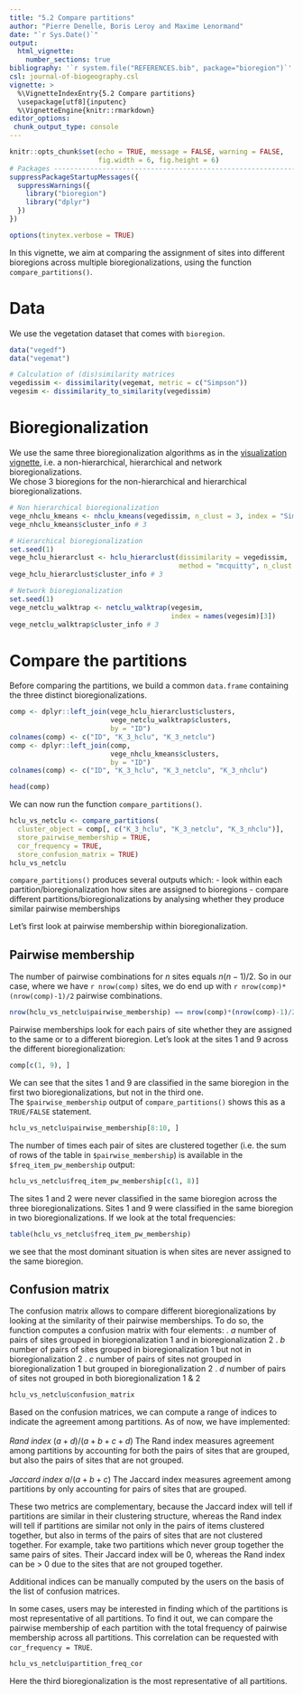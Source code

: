 ```yaml
---
title: "5.2 Compare partitions"
author: "Pierre Denelle, Boris Leroy and Maxime Lenormand"
date: "`r Sys.Date()`"
output: 
  html_vignette:
    number_sections: true
bibliography: '`r system.file("REFERENCES.bib", package="bioregion")`' 
csl: journal-of-biogeography.csl    
vignette: >
  %\VignetteIndexEntry{5.2 Compare partitions}
  \usepackage[utf8]{inputenc}
  %\VignetteEngine{knitr::rmarkdown}
editor_options: 
 chunk_output_type: console
---
```


```r
knitr::opts_chunk$set(echo = TRUE, message = FALSE, warning = FALSE,
                      fig.width = 6, fig.height = 6)
# Packages --------------------------------------------------------------------
suppressPackageStartupMessages({
  suppressWarnings({
    library("bioregion")
    library("dplyr")
  })
})

options(tinytex.verbose = TRUE)
```

In this vignette, we aim at comparing the assignment of sites into different
bioregions across multiple bioregionalizations, using the function
`compare_partitions()`.

# Data  
We use the vegetation dataset that comes with `bioregion`.

```r
data("vegedf")
data("vegemat")

# Calculation of (dis)similarity matrices
vegedissim <- dissimilarity(vegemat, metric = c("Simpson"))
vegesim <- dissimilarity_to_similarity(vegedissim)
```

# Bioregionalization
We use the same three bioregionalization algorithms as in the
[visualization vignette](https://biorgeo.github.io/bioregion/articles/a5_visualization.html),
i.e. a non-hierarchical, hierarchical and network bioregionalizations.  
We chose 3 bioregions for the non-hierarchical and hierarchical
bioregionalizations.
<br>

```r
# Non hierarchical bioregionalization
vege_nhclu_kmeans <- nhclu_kmeans(vegedissim, n_clust = 3, index = "Simpson")
vege_nhclu_kmeans$cluster_info # 3

# Hierarchical bioregionalization
set.seed(1)
vege_hclu_hierarclust <- hclu_hierarclust(dissimilarity = vegedissim,
                                          method = "mcquitty", n_clust = 3)
vege_hclu_hierarclust$cluster_info # 3

# Network bioregionalization
set.seed(1)
vege_netclu_walktrap <- netclu_walktrap(vegesim,
                                        index = names(vegesim)[3])
vege_netclu_walktrap$cluster_info # 3
```

# Compare the partitions 
Before comparing the partitions, we build a common `data.frame` containing the
three distinct bioregionalizations.
<br>

```r
comp <- dplyr::left_join(vege_hclu_hierarclust$clusters,
                         vege_netclu_walktrap$clusters,
                         by = "ID")
colnames(comp) <- c("ID", "K_3_hclu", "K_3_netclu")
comp <- dplyr::left_join(comp,
                         vege_nhclu_kmeans$clusters,
                         by = "ID")
colnames(comp) <- c("ID", "K_3_hclu", "K_3_netclu", "K_3_nhclu")

head(comp)
```

We can now run the function `compare_partitions()`.

```r
hclu_vs_netclu <- compare_partitions(
  cluster_object = comp[, c("K_3_hclu", "K_3_netclu", "K_3_nhclu")],
  store_pairwise_membership = TRUE,
  cor_frequency = TRUE,
  store_confusion_matrix = TRUE)
hclu_vs_netclu
```

`compare_partitions()` produces several outputs which:
  - look within each partition/bioregionalization how sites are assigned to
  bioregions
  - compare different partitions/bioregionalizations by analysing whether they
  produce similar pairwise memberships
  
Let's first look at pairwise membership within bioregionalization.

## Pairwise membership
The number of pairwise combinations for $n$ sites equals $n(n-1)/2$.
So in our case, where we have `r nrow(comp)` sites, we do end up with
`r nrow(comp)*(nrow(comp)-1)/2` pairwise combinations.

```r
nrow(hclu_vs_netclu$pairwise_membership) == nrow(comp)*(nrow(comp)-1)/2
```

Pairwise memberships look for each pairs of site whether they are assigned to
the same or to a different bioregion. Let's look at the sites 1 and 9 across
the different bioregionalization:

```r
comp[c(1, 9), ]
```

We can see that the sites 1 and 9 are classified in the same bioregion in the
first two bioregionalizations, but not in the third one.  
The `$pairwise_membership` output of `compare_partitions()` shows this as a
`TRUE/FALSE` statement.

```r
hclu_vs_netclu$pairwise_membership[8:10, ]
```

The number of times each pair of sites are clustered together (i.e. the sum of
rows of the table in `$pairwise_membership`) is available in the
`$freq_item_pw_membership` output:

```r
hclu_vs_netclu$freq_item_pw_membership[c(1, 8)]
```

The sites 1 and 2 were never classified in the same bioregion across the three
bioregionalizations. Sites 1 and 9 were classified in the same bioregion in
two bioregionalizations. If we look at the total frequencies:

```r
table(hclu_vs_netclu$freq_item_pw_membership)
```

we see that the most dominant situation is when sites are never assigned to
the same bioregion.

## Confusion matrix
The confusion matrix allows to compare different bioregionalizations by looking
at the similarity of their pairwise memberships. To do so, the function
computes a confusion matrix with four elements:
  . $a$ number of pairs of sites grouped in bioregionalization 1 and in
  bioregionalization 2
  . $b$ number of pairs of sites grouped in bioregionalization 1 but not in
  bioregionalization 2
  . $c$ number of pairs of sites not grouped in bioregionalization 1 but
  grouped in bioregionalization 2
  . $d$ number of pairs of sites not grouped in both bioregionalization 1 & 2

```r
hclu_vs_netclu$confusion_matrix
```

Based on the confusion matrices, we can compute a range of indices to indicate
the agreement among partitions. As of now, we have implemented:  
<br>
  *Rand index* $(a+d)/(a+b+c+d)$ 
The Rand index measures agreement among partitions by accounting for both the
pairs of sites that are grouped, but also the pairs of sites that are not
grouped.  
<br>
  *Jaccard index * $a/(a+b+c)$
The Jaccard index measures agreement among partitions by only accounting for
pairs of sites that are grouped.

These two metrics are complementary, because the Jaccard index will tell if
partitions are similar in their clustering structure, whereas the Rand index
will tell if partitions are similar not only in the pairs of items clustered
together, but also in terms of the pairs of sites that are not clustered
together. For example, take two partitions which never group together the same
pairs of sites. Their Jaccard index will be 0, whereas the Rand index can
be > 0 due to the sites that are not grouped together.  

Additional indices can be manually computed by the users on the basis of the
list of confusion matrices.  

In some cases, users may be interested in finding which of the partitions is 
most representative of all partitions. To find it out, we can compare the
pairwise membership of each partition with the total frequency of pairwise
membership across all partitions. This correlation can be requested with
`cor_frequency = TRUE`.

```r
hclu_vs_netclu$partition_freq_cor
```

Here the third bioregionalization is the most representative of all partitions.